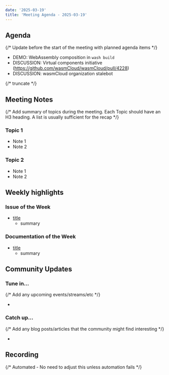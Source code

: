 ```yaml
---
date: '2025-03-19'
title: 'Meeting Agenda - 2025-03-19'
---
```


## Agenda

{/* Update before the start of the meeting with planned agenda items */}

- DEMO: WebAssembly composition in `wash build`
- DISCUSSION: Virtual components initiative (https://github.com/wasmCloud/wasmCloud/pull/4228)
- DISCUSSION: wasmCloud organization stalebot

{/* truncate */}

## Meeting Notes

{/* Add summary of topics during the meeting. Each Topic should have an H3 heading. A list is usually sufficient for the recap */}

### Topic 1

- Note 1
- Note 2

### Topic 2

- Note 1
- Note 2

## Weekly highlights

### Issue of the Week

- [title](https://github.com/wasmcloud/wasmcloud/issues/)
  - summary

### Documentation of the Week

- [title](/docs/intro)
  - summary

## Community Updates

### Tune in…

{/* Add any upcoming events/streams/etc */}

-

### Catch up…

{/* Add any blog posts/articles that the community might find interesting */}

-

## Recording

{/* Automated - No need to adjust this unless automation fails */}

<YouTube url="https://www.youtube.com/watch?v=J_0RQg8Qk4g" />
